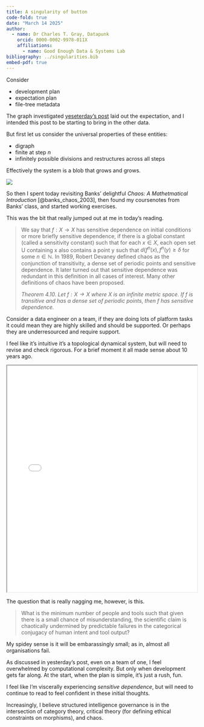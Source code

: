 ```yaml
---
title: A singularity of button
code-fold: true
date: "March 14 2025"
author: 
  - name: Dr Charles T. Gray, Datapunk
    orcid: 0000-0002-9978-011X
    affiliations:
      - name: Good Enough Data & Systems Lab
bibliography: ../singularities.bib
embed-pdf: true
---
```


Consider 

- development plan
- expectation plan
- file-tree metadata

The graph investigated [yeseterday's post](blog/2025-03-14.qmd) laid out the expectation, and I intended this post to be starting to bring in the other data. 

But first let us consider the universal properties of these entities:

- digraph
- finite at step $n$
- infinitely possible divisions and restructures across all steps 

Effectively the system is a blob that grows and grows. 

![](2025-03-15-S.jpg)

So then I spent today revisiting Banks' delightful *Chaos: A Mathetmatical Introduction* [@banks_chaos_2003], then found my coursenotes from Banks' class, and started working exercises. 

This was the bit that really jumped out at me in today's reading. 

> We say that $f : X \to X$ has sensitive dependence on initial conditions or more briefly sensitive dependence, if there is a global constant (called a sensitivity constant) such that for each $x \in X$, each open set
U containing x also contains a point y such that $d(f ^n(x), f^n(y) \geq \delta$   for
some $n \in \mathbb N$. In 1989, Robert Devaney defined chaos as the conjunction
of transitivity, a dense set of periodic points and sensitive dependence.
It later turned out that sensitive dependence was redundant in this
definition in all cases of interest. Many other definitions of chaos have
been proposed.
>
> *Theorem 4.10. Let $f : X \to X$ where X is an infinite metric
space. If f is transitive and has a dense set of periodic points, then f
has sensitive dependence.*

Consider a data engineer on a team, if they are doing lots of platform tasks it could mean they are highly skilled and should be supported. Or perhaps they are underresourced and require support. 

I feel like it's intuitive it's a topological dynamical system, but will need to revise and check rigorous. For a brief moment it all made sense about 10 years ago.

::: {.cell}

<iframe src="../slides/smorange.pdf" width="100%" height="600px"></iframe>

:::



The question that is really nagging me, however, is this. 

> What is the minimum number of people and tools such that given there is a small chance of misunderstanding, the scientific claim is chaotically undermined by predictable failures in the categorical conjugacy of human intent and tool output? 

My spidey sense is it will be embarassingly small; as in, almost all organisations fail. 

As discussed in yesterday's post, even on a team of one, I feel overwhelmed by computational complexity. But only when development gets far along. At the start, when the plan is simple, it's just a rush, fun.

I feel like I'm viscerally experiencing *sensitive dependence*, but will need to continue to read to feel confident in these initial thoughts. 

Increasingly, I believe structured intelligence governance is in the intersection of category theory, critical theory (for defining ethical constraints on morphisms), and chaos.